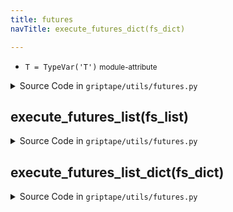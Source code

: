 ```yaml
---
title: futures
navTitle: execute_futures_dict(fs_dict)

---
```


-   `T = TypeVar('T')` <small>module-attribute</small>  <span id="griptape.utils.futures.T"></span> 

<span id="griptape.utils.futures.execute_futures_dict"></span>

<details><summary>Source Code in <code>griptape&#47;utils&#47;futures.py</code></summary>

```python
def execute_futures_dict(fs_dict: dict[str, futures.Future[T]]) -> dict[str, T]:
    futures.wait(fs_dict.values(), timeout=None, return_when=futures.ALL_COMPLETED)

    return {key: future.result() for key, future in fs_dict.items()}
```

</details>

<span id="griptape.utils.futures.execute_futures_list"></span>

## execute_futures_list(fs_list)

<details><summary>Source Code in <code>griptape&#47;utils&#47;futures.py</code></summary>

```python
def execute_futures_list(fs_list: list[futures.Future[T]]) -> list[T]:
    futures.wait(fs_list, timeout=None, return_when=futures.ALL_COMPLETED)

    return [future.result() for future in fs_list]
```

</details>

<span id="griptape.utils.futures.execute_futures_list_dict"></span>

## execute_futures_list_dict(fs_dict)

<details><summary>Source Code in <code>griptape&#47;utils&#47;futures.py</code></summary>

```python
def execute_futures_list_dict(fs_dict: dict[str, list[futures.Future[T]]]) -> dict[str, list[T]]:
    execute_futures_list([item for sublist in fs_dict.values() for item in sublist])

    return {key: [f.result() for f in fs] for key, fs in fs_dict.items()}
```

</details>
